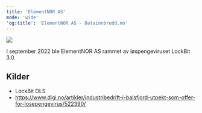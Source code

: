 ```yaml
---
title: 'ElementNOR AS'
mode: 'wide'
'og:title': 'ElementNOR AS - Datainnbrudd.no'
---
```


<Frame>
<img src="/images/elementnor.png" noZoom/>
</Frame>

I september 2022 ble ElementNOR AS rammet av løspengeviruset LockBit 3.0.



## Kilder
- LockBit DLS
- https://www.digi.no/artikler/industribedrift-i-balsfjord-utpekt-som-offer-for-losepengevirus/522390/
